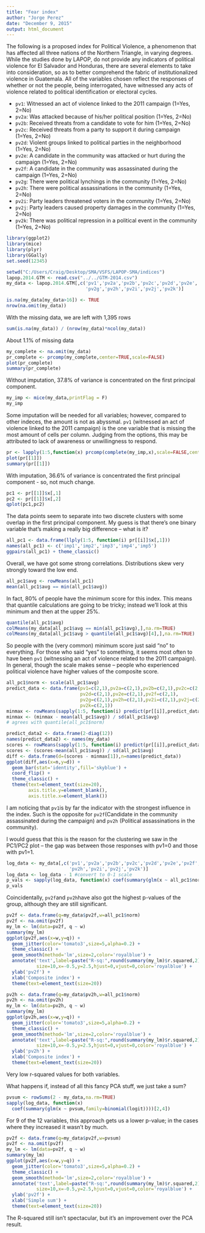 ```yaml
---
title: "Fear index"
author: "Jorge Perez"
date: "December 9, 2015"
output: html_document
---
```


The following is a proposed index for Political Violence, a phenomenon that has affected all three nations of the Northern Triangle, in varying degrees. While the studies done by LAPOP, do not provide any indicators of political violence for El Salvador and Honduras, there are several elements to take into consideration, so as to better comprehend the fabric of institutionalized violence in Guatemala.
All of the variables chosen reflect the responses of whether or not the people, being interrogated, have witnessed any acts of violence related to political identification or electoral cycles.

* `pv1`: Witnessed an act of violence linked to the 2011 campaign (1=Yes, 2=No)
* `pv2a`: Was attacked because of his/her political position (1=Yes, 2=No)
* `pv2b`: Received threats from a candidate to vote for him (1=Yes, 2=No)
* `pv2c`: Received threats from a party to support it during campaign (1=Yes, 2=No)
* `pv2d`: Violent groups linked to political parties in the neighborhood (1=Yes, 2=No)
* `pv2e`: A candidate in the community was attacked or hurt during the campaign (1=Yes, 2=No)
* `pv2f`: A candidate in the community was assassinated during the campaign (1=Yes, 2=No)
* `pv2g`: There were political lynchings in the community (1=Yes, 2=No)
* `pv2h`: There were political assassinations in the community (1=Yes, 2=No)
* `pv2i`: Party leaders threatened voters in the community (1=Yes, 2=No)
* `pv2j`: Party leaders caused property damages in the community (1=Yes, 2=No)
* `pv2k`: There was political repression in a political event in the community (1=Yes, 2=No)


```r
library(ggplot2)
library(mice)
library(plyr) 
library(GGally) 
set.seed(12345) 
```

```r
setwd("C:/Users/Craig/Desktop/SMA/VSFS/LAPOP-SMA/indices")
lapop.2014.GTM <- read.csv("../../GTM-2014.csv")
my_data <- lapop.2014.GTM[,c('pv1','pv2a','pv2b','pv2c','pv2d','pv2e','pv2f',
                             'pv2g','pv2h','pv2i','pv2j','pv2k')]
```

```r
is.na(my_data[my_data>16]) <- TRUE
nrow(na.omit(my_data))
```
With the missing data, we are left with 1,395 rows

```r
sum(is.na(my_data)) / (nrow(my_data)*ncol(my_data))
```
About 1.1% of missing data

```r
my_complete <- na.omit(my_data)
pr_complete <- prcomp(my_complete,center=TRUE,scale=FALSE)
plot(pr_complete)
summary(pr_complete)
```
Without imputation, 37.8% of variance is concentrated on the first principal component.

```r
my_imp <- mice(my_data,printFlag = F) 
my_imp
```
Some imputation will be needed for all variables; however, compared to other indeces, the amount is not as abyssmal. `pv1` (witnessed an act of violence linked to the 2011 campaign) is the one variable that is missing the most amount of cells per column. Judging from the options, this may be attributed to lack of awareness or unwillingness to respond.

```r
pr <- lapply(1:5,function(x) prcomp(complete(my_imp,x),scale=FALSE,center=TRUE))
plot(pr[[1]])
summary(pr[[1]])
```
With imputation, 36.6% of variance is concentrated the first principal component - so, not much change.

```r
pc1 <- pr[[1]]$x[,1]
pc2 <- pr[[1]]$x[,2]
qplot(pc1,pc2)
```

The data points seem to separate into two discrete clusters with some overlap in the first principal component. My guess is that there's one binary variable that's making a really big difference -- what is it?

```r
all_pc1 <- data.frame(llply(1:5, function(i) pr[[i]]$x[,1]))
names(all_pc1) <- c('imp1','imp2','imp3','imp4','imp5')
ggpairs(all_pc1) + theme_classic()
```

Overall, we have got some strong correlations. Distributions skew very strongly toward the low end.

```r
all_pc1$avg <- rowMeans(all_pc1)
mean(all_pc1$avg == min(all_pc1$avg))
```

In fact, 80% of people have the minimum score for this index. This means that quantile calculations are going to be tricky; instead we'll look at this minimum and then at the upper 25%.

```r
quantile(all_pc1$avg)
colMeans(my_data[all_pc1$avg == min(all_pc1$avg),],na.rm=TRUE)
colMeans(my_data[all_pc1$avg > quantile(all_pc1$avg)[4],],na.rm=TRUE)
```

So people with the (very common) minimum score just said "no" to everything. For those who said "yes" to something, it seems most often to have been `pv1` (witnessing an act of violence related to the 2011 campaign). In general, though the scale makes sense -- people who experienced political violence have higher values of the composite score. 

```r
all_pc1$norm <- scale(all_pc1$avg) 
predict_data <- data.frame(pv1=c(2,1),pv2a=c(2,1),pv2b=c(2,1),pv2c=c(2,1),
                           pv2d=c(2,1),pv2e=c(2,1),pv2f=c(2,1),
                           pv2g=c(2,1),pv2h=c(2,1),pv2i=c(2,1),pv2j=c(2,1),
                           pv2k=c(2,1))
minmax <- rowMeans(sapply(1:5, function(i) predict(pr[[i]],predict_data)[,1]))
minmax <- (minmax - mean(all_pc1$avg)) / sd(all_pc1$avg) 
# agrees with quantile(all_pc1$norm)

predict_data2 <- data.frame(2-diag(12))
names(predict_data2) <- names(my_data)
scores <- rowMeans(sapply(1:5, function(i) predict(pr[[i]],predict_data2)[,1]))
scores <- (scores-mean(all_pc1$avg)) / sd(all_pc1$avg) 
diff <- data.frame(d=(scores - minmax[1]),n=names(predict_data))
ggplot(diff,aes(x=n,y=d)) +
  geom_bar(stat='identity',fill='skyblue') +
  coord_flip() +
  theme_classic() +
  theme(text=element_text(size=20),
        axis.title.y=element_blank(),
        axis.title.x=element_blank())
```

I am noticing that `pv1`is by far the indicator with the strongest influence in the index. Such is the opposite for `pv2f`(Candidate in the community assassinated during the campaign) and `pv2h` (Political assassinations in the community).

I would guess that this is the reason for the clustering we saw in the PC1/PC2 plot -- the gap was between those responses with pv1=0 and those with pv1=1. 

```r
log_data <- my_data[,c('pv1','pv2a','pv2b','pv2c','pv2d','pv2e','pv2f','pv2g',
                       'pv2h','pv2i','pv2j','pv2k')]
log_data <- log_data - 1 #convert to 0-1 scale
p_vals <- sapply(log_data, function(x) coef(summary(glm(x ~ all_pc1$norm,family=binomial(logit))))[2,4])
p_vals
```

Coincidentally, `pv2f`and `pv2h`have also got the highest p-values of the group, although they are still significant.

```r
pv2f <- data.frame(q=my_data$pv2f,w=all_pc1$norm)
pv2f <- na.omit(pv2f)
my_lm <- lm(data=pv2f, q ~ w)
summary(my_lm)
ggplot(pv2f,aes(x=w,y=q)) +
  geom_jitter(color='tomato3',size=5,alpha=0.2) +
  theme_classic() +
  geom_smooth(method='lm',size=2,color='royalblue') +
  annotate('text',label=paste("R-sq:",round(summary(my_lm)$r.squared,2)),  
           size=10,x=-0.5,y=2.5,hjust=0,vjust=0,color='royalblue') +
  ylab('pv2f') +
  xlab('Composite index') +
  theme(text=element_text(size=20))
```

```r
pv2h <- data.frame(q=my_data$pv2h,w=all_pc1$norm)
pv2h <- na.omit(pv2h)
my_lm <- lm(data=pv2h, q ~ w)
summary(my_lm)
ggplot(pv2h,aes(x=w,y=q)) +
  geom_jitter(color='tomato3',size=5,alpha=0.2) +
  theme_classic() +
  geom_smooth(method='lm',size=2,color='royalblue') +
  annotate('text',label=paste("R-sq:",round(summary(my_lm)$r.squared,2)),  
           size=10,x=-0.5,y=2.5,hjust=0,vjust=0,color='royalblue') +
  ylab('pv2h') +
  xlab('Composite index') +
  theme(text=element_text(size=20))
``` 

Very low r-squared values for both variables.

What happens if, instead of all this fancy PCA stuff, we just take a sum?

```r
pvsum <- rowSums(2 - my_data,na.rm=TRUE)
sapply(log_data, function(x) 
  coef(summary(glm(x ~ pvsum,family=binomial(logit))))[2,4])
```

For 9 of the 12 variables, this approach gets us a lower p-value; in the cases where they increased it wasn't by much.

```r
pv2f <- data.frame(q=my_data$pv2f,w=pvsum)
pv2f <- na.omit(pv2f)
my_lm <- lm(data=pv2f, q ~ w)
summary(my_lm)
ggplot(pv2f,aes(x=w,y=q)) +
  geom_jitter(color='tomato3',size=5,alpha=0.2) +
  theme_classic() +
  geom_smooth(method='lm',size=2,color='royalblue') +
  annotate('text',label=paste("R-sq:",round(summary(my_lm)$r.squared,2)),  
           size=10,x=-0.5,y=2.5,hjust=0,vjust=0,color='royalblue') +
  ylab('pv2f') +
  xlab('Simple sum') +
  theme(text=element_text(size=20))
```

The R-squared still isn't spectacular, but it's an improvement over the PCA result.
